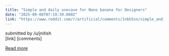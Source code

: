 ```yaml
---
title: "Simple and daily usecase for Nano banana for Designers"
date: "2025-09-08T07:19:39.000Z"
link: "https://www.reddit.com/r/artificial/comments/1nbh5sn/simple_and_daily_usecase_for_nano_banana_for/"
---
```


submitted by    /u/jnitish  
 [link]   [comments]

[Read more](https://www.reddit.com/r/artificial/comments/1nbh5sn/simple_and_daily_usecase_for_nano_banana_for/)
